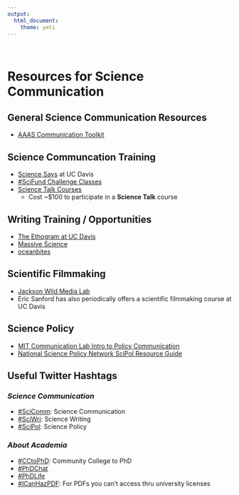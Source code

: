 ```yaml
---
output: 
  html_document:
    theme: yeti
---
```

<br>


# **Resources for Science Communication**

## General Science Communication Resources
* [AAAS Communication Toolkit](https://www.aaas.org/resources/communication-toolkit)

## Science Communcation Training
* [Science Says](https://davissciencesays.ucdavis.edu/) at UC Davis
* [#SciFund Challenge Classes](https://scifundchallenge.org/scifund-classes/)
* [Science Talk Courses](https://www.sciencetalk.org/training--courses.html)
  + Cost ~$100 to participate in a **Science Talk** course

## Writing Training / Opportunities
* [The Ethogram at UC Davis](https://theethogram.com/author/theethogram/)
* [Massive Science](https://massivesci.com/)
* [oceanbites](https://oceanbites.org/)

## Scientific Filmmaking
* [Jackson Wild Media Lab](https://www.jacksonwild.org/2020-media-lab.html)
* Eric Sanford has also periodically offers a scientific filmmaking course at UC Davis

## Science Policy
* [MIT Communication Lab Intro to Policy Communication](https://mitcommlab.mit.edu/be/commkit/public-policy-communication-introduction/)
* [National Science Policy Network SciPol Resource Guide](https://scipolnetwork.org/page/scipol-guide)

## Useful Twitter Hashtags
### *Science Communication*
* [#SciComm](https://twitter.com/search?q=%23scicomm&src=typed_query): Science Communication
* [#SciWri](https://twitter.com/search?q=%23sciwri&src=typed_query): Science Writing
* [#SciPol](https://twitter.com/search?q=%23scipol&src=typed_query): Science Policy

### *About Academia*
* [#CCtoPhD](https://twitter.com/search?q=%23cctophd&src=typed_query): Community College to PhD
* [#PhDChat](https://twitter.com/search?q=%23phdchat&src=typed_query)
* [#PhDLife](https://twitter.com/search?q=%23phdlife&src=typed_query)
* [#ICanHazPDF](https://twitter.com/search?q=%23icanhazpdf&src=recent_search_click): For PDFs you can't access thru university licenses
